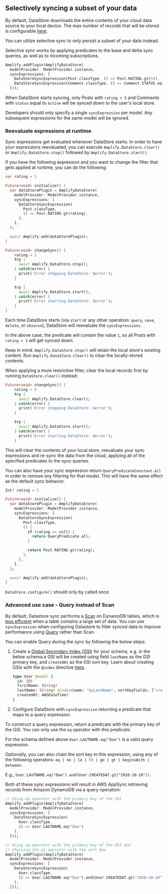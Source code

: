 ## Selectively syncing a subset of your data

By default, DataStore downloads the entire contents of your cloud data source to your local device.
The max number of records that will be stored is configurable [here](/lib/datastore/conflict#custom-configuration).

You can utilize selective sync to only persist a subset of your data instead.

Selective sync works by applying predicates to the base and delta sync queries, as well as to incoming subscriptions.

```dart
Amplify.addPlugin(AmplifyDataStore(
  modelProvider: ModelProvider.instance,
  syncExpressions: [
    DataStoreSyncExpression(Post.classType, () => Post.RATING.gt(5)),
    DataStoreSyncExpression(Comment.classType, () => Comment.STATUS.eq('active'))
  ]));
```

When DataStore starts syncing, only Posts with `rating > 5` and Comments with `status` equal to `active` will be synced down to the user's local store.

<Callout>

Developers should only specify a single `syncExpression` per model. Any subsequent expressions for the same model will be ignored.

</Callout>

### Reevaluate expressions at runtime
Sync expressions get evaluated whenever DataStore starts.
In order to have your expressions reevaluated, you can execute `Amplify.DataStore.clear()` or `Amplify.DataStore.stop()` followed by `Amplify.DataStore.start()`.

If you have the following expression and you want to change the filter that gets applied at runtime, you can do the following:

```dart
var rating = 5

Future<void> initialize() {
  var dataStorePlugin = AmplifyDataStore(
    modelProvider: ModelProvider.instance,
    syncExpressions: [
      DataStoreSyncExpression(
        Post.classType,
        () => Post.RATING.gt(rating),
      ),
    ],
  );

  await Amplify.add(dataStorePlugin);
}

Future<void> changeSync() {
    rating = 1
    try {
      await Amplify.DataStore.stop();
    } catch(error) {
      print('Error stopping DataStore: $error');
    }

    try {
      await Amplify.DataStore.start();
    } catch(error) {
      print('Error starting DataStore: $error');
    }
}
```

Each time DataStore starts (via `start` or any other operation: `query`, `save`, `delete`, or `observe`), DataStore will reevaluate the `syncExpressions`.

In the above case, the predicate will contain the value `1`, so all Posts with `rating > 1` will get synced down.

Keep in mind: `Amplify.DataStore.stop()` will retain the local store's existing content. Run `Amplify.DataStore.clear()` to clear the locally-stored contents.

<Callout>

When applying a more restrictive filter, clear the local records first by running `DataStore.clear()` instead:

</Callout>

```dart
Future<void> changeSync() {
    rating = 8
    try {
      await Amplify.DataStore.clear();
    } catch(error) {
      print('Error stopping DataStore: $error');
    }

    try {
      await Amplify.DataStore.start();
    } catch(error) {
      print('Error starting DataStore: $error');
    }
```

This will clear the contents of your local store, reevaluate your sync expressions and re-sync the data from the cloud, applying all of the specified predicates to the sync queries.

You can also have your sync expression return `QueryPredicateConstant.all` in order to remove any filtering for that model. This will have the same effect as the default sync behavior.

```dart
Int? rating = 5

Future<void> initialize() {
  var dataStorePlugin = AmplifyDataStore(
    modelProvider: ModelProvider.instance,
    syncExpressions: [
      DataStoreSyncExpression(
        Post.classType,
        () {
          if (rating == null) {
            return QueryPredicate.all;
          }

          return Post.RATING.gt(rating);
        },
      ),
    ],
  );

  await Amplify.add(dataStorePlugin);
}
```

<Callout warning>

`DataStore.configure()` should only by called once.

</Callout>

### Advanced use case - Query instead of Scan

By default, Datastore sync performs a [Scan](https://docs.aws.amazon.com/amazondynamodb/latest/developerguide/Scan.html) on DynamoDB tables, which is [less efficient](https://docs.aws.amazon.com/amazondynamodb/latest/developerguide/bp-query-scan.html) when a table contains a large set of data. You can use `syncExpression` when configuring Datastore to filter synced data to improve performance using [Query](https://docs.aws.amazon.com/amazondynamodb/latest/developerguide/Query.html) rather than Scan.

You can enable Query during the sync by following the below steps:

1. Create a [Global Secondary Index (GSI)](https://docs.aws.amazon.com/amazondynamodb/latest/developerguide/GSI.html) for your schema, e.g. in the below schema a GSI will be created using field `lastName` as the GSI primary key, and `createdAt` as the GSI sort key. Learn about creating GSIs with the `@index` directive [here](https://docs.amplify.aws/cli/graphql/data-modeling).

   ```graphql
   type User @model {
     id: ID!
     firstName: String!
     lastName: String! @index(name: "byLastName", sortKeyFields: ["createdAt"])
     createdAt: AWSDateTime!
   }
   ```

2. Configure DataStore with `syncExpression` returning a predicate that maps to a query expression.

To construct a query expression, return a predicate with the primary key of the GSI. You can only use the `eq` operator with this predicate.

For the schema defined above `User.LASTNAME.eq("Doe")` is a valid query expression.

Optionally, you can also chain the sort key to this expression, using any of the following operators: `eq | ne | le | lt | ge | gt | beginsWith | between`.

E.g., `User.LASTNAME.eq("Doe").and(User.CREATEDAT.gt("2020-10-10"))`.

Both of these sync expressions will result in AWS AppSync retrieving records from Amazon DynamoDB via a query operation:

```dart
// Using eq operator with the primary key of the GSI
Amplify.addPlugin(AmplifyDataStore(
  modelProvider: ModelProvider.instance,
  syncExpressions: [
    DataStoreSyncExpression(
      User.classType,
      () => User.LASTNAME.eq("Doe")
    ),
  ]));

// Using eq operator with the primary key of the GSI and
// chaining the gt operator with the sort key
Amplify.addPlugin(AmplifyDataStore(
  modelProvider: ModelProvider.instance,
  syncExpressions: [
    DataStoreSyncExpression(
      User.classType,
      () => User.LASTNAME.eq("Doe").and(User.CREATEDAT.gt("2020-10-10"))
    ),
  ]));
```